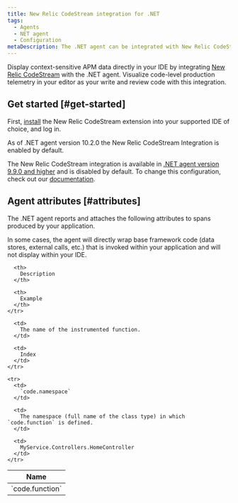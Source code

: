 ```yaml
---
title: New Relic CodeStream integration for .NET
tags:
  - Agents
  - NET agent
  - Configuration
metaDescription: The .NET agent can be integrated with New Relic CodeStream to provide code level metrics.
---
```


Display context-sensitive APM data directly in your IDE by integrating [New Relic CodeStream](/docs/codestream/how-use-codestream/performance-monitoring#code-level) with the .NET agent. Visualize code-level production telemetry in your editor as your write and review code with this integration.

## Get started [#get-started]

First, [install](/docs/codestream/start-here/install-codestream) the New Relic CodeStream extension into your supported IDE of choice, and log in.

<Callout variant="important">
  As of .NET agent version 10.2.0 the New Relic CodeStream Integration is enabled by default. 
  
  The New Relic CodeStream integration is available in [.NET agent version 9.9.0 and higher](/docs/release-notes/agent-release-notes/net-release-notes) and is disabled by default. To change this configuration, check out our [documentation](/docs/apm/agents/net-agent/configuration/net-agent-configuration#code_level_metrics).
</Callout>

## Agent attributes [#attributes]

The .NET agent reports and attaches the following attributes to spans produced by your application.

<Callout variant="important">
  In some cases, the agent will directly wrap base framework code (data stores, external calls, etc.) that is invoked within your application and will not display within your IDE.
</Callout>

<table>
  <thead>
    <tr>
      <th>
        Name
      </th>

      <th>
        Description
      </th>

      <th>
        Example
      </th>
    </tr>
  </thead>

  <tbody>
    <tr>
      <td>
        `code.function`
      </td>

      <td>
        The name of the instrumented function.
      </td>

      <td>
        Index
      </td>
    </tr>

    <tr>
      <td>
        `code.namespace`
      </td>

      <td>
        The namespace (full name of the class type) in which `code.function` is defined.
      </td>

      <td>
        MyService.Controllers.HomeController
      </td>
    </tr>
  </tbody>
</table>
